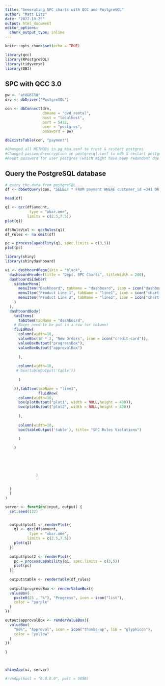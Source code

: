 ```yaml
---
title: "Generating SPC charts with QCC and PostgreSQL"
author: "Matt Litz"
date: "2022-10-29"
output: html_document
editor_options: 
  chunk_output_type: inline
---
```


```r
knitr::opts_chunk$set(echo = TRUE)

library(qcc)
library(RPostgreSQL)
library(tidyverse)
library(DBI)

```

## SPC with QCC 3.0



```r

pw <- "at8&6ER8"
drv <- dbDriver("PostgreSQL")

con <- dbConnect(drv, 
                 dbname = "dvd_rental",
                 host = "localhost", 
                 port = 5432,
                 user = "postgres", 
                 password = pw)

dbExistsTable(con, "payment")

#Changed all METHODs in pg_hba.conf to trust & restart postgres
#Changed password-encryption in postgresql.conf to md5 & restart postgres
#Reset password for user postgres (which might have been redundant due to "method/trust") & restart postgres ...and it works.


```

## Query the PostgreSQL database


```r
# query the data from postgreSQL 
df <- dbGetQuery(con, "SELECT * FROM payment WHERE customer_id =341 OR customer_id =532")

```



```r
head(df)

```




```r

q1 <- qcc(df$amount, 
           type = "xbar.one",
          limits = c(2.5,7.5))
plot(q1)


```


```r

df$RuleViol <- qccRules(q1)
df_rules <- na.omit(df)


```




```r

pc = processCapability(q1, spec.limits = c(3,5))
plot(pc)

```


```r
library(shiny)
library(shinydashboard)

ui <- dashboardPage(skin = "black",
  dashboardHeader(title = "Dept. SPC Charts", titleWidth = 200),
  dashboardSidebar(
    sidebarMenu(
      menuItem("Dashboard", tabName = "dashboard", icon = icon("dashboard")),
      menuItem("Product Line 1", tabName = "line1", icon = icon("chart-simple")),
      menuItem("Product Line 2", tabName = "line2", icon = icon("chart-simple"))
    )
  ),
  dashboardBody(
    tabItems(
      tabItem(tabName = "dashboard",
    # Boxes need to be put in a row (or column)
    fluidRow(
      column(width=10,
      valueBox(10 * 2, "New Orders", icon = icon("credit-card")),
      valueBoxOutput("progressBox"),
      valueBoxOutput("approvalBox")
      
      ),
      
      column(width=10,
     # box(tableOutput('table'))
      
      )

    )),tabItem(tabName = "line1",
               fluidRow(
      column(width=10,
      box(plotOutput("plot1", width = NULL,height = 400)),
      box(plotOutput("plot2", width = NULL,height = 400))
      
      ),
      
      column(width=10,
      box(tableOutput('table'), title= "SPC Rules Violations")
      
      )

    )
              
              
              
              
              
              )
  
    
  )
  )
)

server <- function(input, output) {
  set.seed(122)


  output$plot1 <- renderPlot({
    q1 <- qcc(df$amount, 
           type = "xbar.one",
          limits = c(2.5,7.5))
    plot(q1)
  })
  
  output$plot2 <- renderPlot({
    pc = processCapability(q1, spec.limits = c(3,5))
    plot(pc)
  })  
  
  output$table <- renderTable(df_rules)
  
  output$progressBox <- renderValueBox({
  valueBox(
    paste0(25 , "%"), "Progress", icon = icon("list"),
    color = "purple"
  )
})

output$approvalBox <- renderValueBox({
  valueBox(
    "80%", "Approval", icon = icon("thumbs-up", lib = "glyphicon"),
    color = "yellow"
  )
})
  
}



shinyApp(ui, server)

#runApp(host = "0.0.0.0", port = 5050)

```








